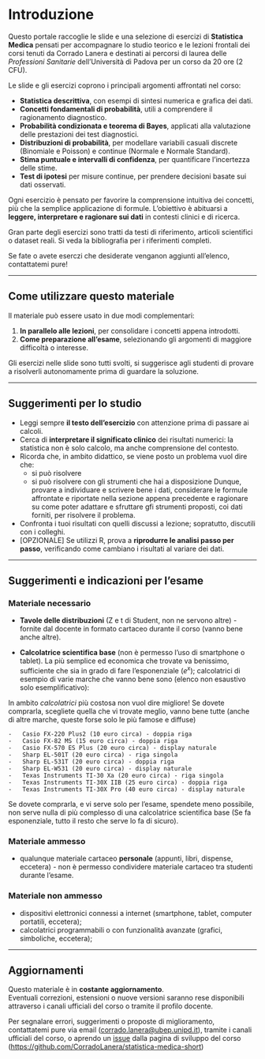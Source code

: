 # Introduzione {.unnumbered}

Questo portale raccoglie le slide e una selezione di esercizi di **Statistica Medica** pensati per accompagnare lo studio teorico e le lezioni frontali dei corsi tenuti da Corrado Lanera e destinati ai percorsi di laurea delle *Professioni Sanitarie* dell’Università di Padova per un corso da 20 ore (2 CFU).

Le slide e gli esercizi coprono i principali argomenti affrontati nel corso:

-   **Statistica descrittiva**, con esempi di sintesi numerica e grafica dei dati.\
-   **Concetti fondamentali di probabilità**, utili a comprendere il ragionamento diagnostico.\
-   **Probabilità condizionata e teorema di Bayes**, applicati alla valutazione delle prestazioni dei test diagnostici.
-   **Distribuzioni di probabilità**, per modellare variabili casuali discrete (Binomiale e Poisson) e continue (Normale e Normale Standard).\
-   **Stima puntuale e intervalli di confidenza**, per quantificare l’incertezza delle stime.\
-   **Test di ipotesi** per misure continue, per prendere decisioni basate sui dati osservati.\

Ogni esercizio è pensato per favorire la comprensione intuitiva dei concetti, più che la semplice applicazione di formule. L’obiettivo è abituarsi a **leggere, interpretare e ragionare sui dati** in contesti clinici e di ricerca.

Gran parte degli esercizi sono tratti da testi di riferimento, articoli scientifici o dataset reali. Si veda la bibliografia per i riferimenti completi.

::: callout-note
Se fate o avete eserczi che desiderate venganon aggiunti all'elenco, contattatemi pure!
:::

------------------------------------------------------------------------

## Come utilizzare questo materiale {.unnumbered}

Il materiale può essere usato in due modi complementari:

1.  **In parallelo alle lezioni**, per consolidare i concetti appena introdotti.\
2.  **Come preparazione all’esame**, selezionando gli argomenti di maggiore difficoltà o interesse.

::: callout-note
Gli esercizi nelle slide sono tutti svolti, si suggerisce agli studenti di provare a risolverli autonomamente prima di guardare la soluzione.
:::

------------------------------------------------------------------------

## Suggerimenti per lo studio {.unnumbered}

-   Leggi sempre **il testo dell’esercizio** con attenzione prima di passare ai calcoli.\
-   Cerca di **interpretare il significato clinico** dei risultati numerici: la statistica non è solo calcolo, ma anche comprensione del contesto.\
-   Ricorda che, in ambito didattico, se viene posto un problema vuol dire che:
    -   si può risolvere
    -   si può risolvere con gli strumenti che hai a disposizione Dunque, provare a individuare e scrivere bene i dati, considerare le formule affrontate e riportate nella sezione appena precedente e ragionare su come poter adattare e sfruttare gfi strumenti proposti, coi dati forniti, per risolvere il problema.
-   Confronta i tuoi risultati con quelli discussi a lezione; sopratutto, discutili con i colleghi.\
-   \[OPZIONALE\] Se utilizzi R, prova a **riprodurre le analisi passo per passo**, verificando come cambiano i risultati al variare dei dati.

------------------------------------------------------------------------

## Suggerimenti e indicazioni per l'esame {.unnumbered}

### Materiale **necessario**

-   **Tavole delle distribuzioni** (Z e t di Student, non ne servono altre) - fornite dal docente in formato cartaceo durante il corso (vanno bene anche altre).

-   **Calcolatrice scientifica base** (non è permesso l’uso di smartphone o tablet). La più semplice ed economica che trovate va benissimo, sufficiente che sia in grado di fare l'esponenziale ($e^x$); calcolatrici di esempio di varie marche che vanno bene sono (elenco non esaustivo solo esemplificativo):

::: callout-note
In ambito *calcolatrici* più costosa non vuol dire migliore! Se dovete comprarla, scegliete quella che vi trovate meglio, vanno bene tutte (anche di altre marche, queste forse solo le più famose e diffuse)
:::

```         
-   Casio FX-220 Plus2 (10 euro circa) - doppia riga
-   Casio FX-82 MS (15 euro circa) - doppia riga
-   Casio FX-570 ES Plus (20 euro circa) - display naturale
-   Sharp EL-501T (20 euro circa) - riga singola
-   Sharp EL-531T (20 euro circa) - doppia riga
-   Sharp EL-W531 (20 euro circa) - display naturale
-   Texas Instruments TI-30 Xa (20 euro circa) - riga singola
-   Texas Instruments TI-30X IIB (25 euro circa) - doppia riga
-   Texas Instruments TI-30X Pro (40 euro circa) - display naturale
```

::: callout-tip
Se dovete comprarla, e vi serve solo per l'esame, spendete meno possibile, non serve nulla di più complesso di una calcolatrice scientifica base (Se fa esponenziale, tutto il resto che serve lo fa di sicuro).
:::

### Materiale ammesso

-   qualunque materiale cartaceo **personale** (appunti, libri, dispense, eccetera) - non è permesso condividere materiale cartaceo tra studenti durante l’esame.

### Materiale non ammesso

-   dispositivi elettronici connessi a internet (smartphone, tablet, computer portatili, eccetera);
-   calcolatrici programmabili o con funzionalità avanzate (grafici, simboliche, eccetera);

------------------------------------------------------------------------

## Aggiornamenti {.unnumbered}

Questo materiale è in **costante aggiornamento**.\
Eventuali correzioni, estensioni o nuove versioni saranno rese disponibili attraverso i canali ufficiali del corso o tramite il profilo docente.

Per segnalare errori, suggerimenti o proposte di miglioramento, contattatemi pure via email ([corrado.lanera\@ubep.unipd.it](mailto:corrado.lanera@ubep.unipd.it)), tramite i canali ufficiali del corso, o aprendo un [issue](https://github.com/CorradoLanera/statistica-medica-short/issues) dalla pagina di sviluppo del corso (<https://github.com/CorradoLanera/statistica-medica-short>)
